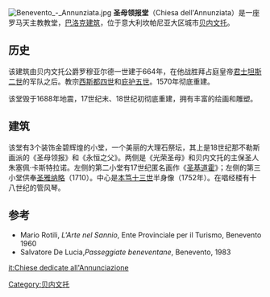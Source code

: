 {{coord|41|7|45.75|N|14|46|44.26|E|type:landmark_region:IT|display=title}}
[[File:Benevento_-_Annunziata.jpg|right]]
'''圣母领报堂'''（Chiesa dell'Annunziata）是一座罗马天主教教堂，[[巴洛克建筑|巴洛克建筑]]，位于意大利坎帕尼亚大区城市[[贝内文托|贝内文托]]。

== 历史 ==
该建筑由贝内文托公爵罗穆亚尔德一世建于664年，在他战胜拜占庭皇帝[[君士坦斯二世|君士坦斯二世]]的军队之后。教宗[[西斯都四世|西斯都四世]]和[[庇护五世|庇护五世]]。1570年彻底重建。

该堂毁于1688年地震，17世纪末、18世纪初彻底重建，拥有丰富的绘画和雕塑。

==建筑==
该堂有3个装饰金碧辉煌的小堂，一个美丽的大理石祭坛，其上是18世纪那不勒斯画派的《圣母领报》和《永恒之父》。两侧是《光荣圣母》和贝内文托的主保圣人朱塞佩·卡斯特拉诺。左侧的第二小堂有17世纪匿名画作《[[圣克里斯多福|圣基道霍]]》；左侧的第三小堂供奉[[圣雅纳略|圣雅纳略]]（1710）。中心是[[本笃十三世|本笃十三世]]半身像（1752年）。在唱经楼有十八世纪的管风琴。

==参考==
* Mario Rotili, ''L'Arte nel Sannio'', Ente Provinciale per il Turismo, Benevento 1960
* Salvatore De Lucia,'' Passeggiate beneventane'', Benevento, 1983
[[Category:贝内文托|Category:贝内文托]]
[[it:Chiese_dedicate_all'Annunciazione|it:Chiese dedicate all'Annunciazione]]